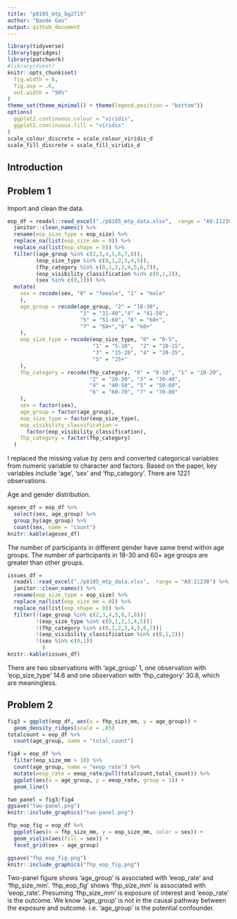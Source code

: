 ```yaml
---
title: "p8105_mtp_bg2715"
author: "Baode Gao"
output: github_document
---
```


```r
library(tidyverse)
library(ggridges)
library(patchwork)
#library(rvest)
knitr::opts_chunk$set(
  fig.width = 6,
  fig.asp = .6,
  out.width = "90%"
)
theme_set(theme_minimal() + theme(legend.position = "bottom"))
options(
  ggplot2.continuous.colour = "viridis",
  ggplot2.continuous.fill = "viridis"
)
scale_colour_discrete = scale_colour_viridis_d
scale_fill_discrete = scale_fill_viridis_d
```

## Introduction

## Problem 1
Import and clean the data.
```r
eop_df = readxl::read_excel("./p8105_mtp_data.xlsx",  range = "A9:I1230") %>%
  janitor::clean_names() %>%
  rename(eop_size_type = eop_size) %>%
  replace_na(list(eop_size_mm = 0)) %>%
  replace_na(list(eop_shape = 0)) %>%
  filter((age_group %in% c(2,3,4,5,6,7,8)),
         (eop_size_type %in% c(0,1,2,3,4,5)),
         (fhp_category %in% c(0,1,2,3,4,5,6,7)),
         (eop_visibility_classification %in% c(0,1,2)),
         (sex %in% c(0,1))) %>%
  mutate(
    sex = recode(sex, "0" = "female", "1" = "male"
    ),
    age_group = recode(age_group, "2" = "18-30",
                       "3" = "31-40","4" = "41-50",
                       "5" = "51-60", "6" = "60+", 
                       "7" = "60+","8" = "60+"
    ),
    eop_size_type = recode(eop_size_type, "0" = "0-5",
                           "1" = "5-10",  "2" = "10-15",
                           "3" = "15-20", "4" = "20-25",
                           "5" = "25+"
    ),
    fhp_category = recode(fhp_category, "0" = "0-10", "1" = "10-20",
                          "2" = "20-30", "3" = "30-40",
                          "4" = "40-50", "5" = "50-60",
                          "6" = "60-70", "7" = "70-80"
    ),
    sex = factor(sex),
    age_group = factor(age_group),
    eop_size_type = factor(eop_size_type),
    eop_visibility_classification =
      factor(eop_visibility_classification),
    fhp_category = factor(fhp_category)
  )


```
I replaced the missing value by zero and converted categorical variables from numeric variable to character and factors. Based on the paper, key variables include 'age', 'sex' and 'fhp_category'. There are 1221 observations.

Age and gender distribution.
```r
agesex_df = eop_df %>% 
  select(sex, age_group) %>% 
  group_by(age_group) %>% 
  count(sex, name = "count")
knitr::kable(agesex_df)
```
The number of participants in different gender have same trend within age groups. The number of participants in 18-30 and 60+ age groups are greater than other groups.
```r
issues_df = 
  readxl::read_excel("./p8105_mtp_data.xlsx",  range = "A9:I1230") %>%
  janitor::clean_names() %>%
  rename(eop_size_type = eop_size) %>%
  replace_na(list(eop_size_mm = 0)) %>%
  replace_na(list(eop_shape = 0)) %>%
  filter(!(age_group %in% c(2,3,4,5,6,7,8))|
         !(eop_size_type %in% c(0,1,2,3,4,5))|
         !(fhp_category %in% c(0,1,2,3,4,5,6,7))|
         !(eop_visibility_classification %in% c(0,1,2))|
         !(sex %in% c(0,1))
           )
knitr::kable(issues_df)
```
There are two observations with 'age_group' 1, one observation with 'eop_size_type' 14.6 and one observation with 'fhp_category' 30.8, which are meaningless. 

## Problem 2
```r
fig3 = ggplot(eop_df, aes(x = fhp_size_mm, y = age_group)) + 
  geom_density_ridges(scale = .85) 
totalcount = eop_df %>% 
  count(age_group, name = "total_count")

fig4 = eop_df %>% 
  filter(eop_size_mm > 10) %>%
  count(age_group, name = "eeop_rate") %>%
  mutate(eeop_rate = eeop_rate/pull(totalcount,total_count)) %>%
  ggplot(aes(x = age_group, y = eeop_rate, group = 1)) +
  geom_line()

two_panel = fig3/fig4
ggsave("two-panel.png")
knitr::include_graphics("two-panel.png")
```

```r
fhp_eop_fig = eop_df %>% 
  ggplot(aes(x = fhp_size_mm, y = eop_size_mm, color = sex)) +
  geom_violin(aes(fill = sex)) +
  facet_grid(sex ~ age_group)

ggsave("fhp_eop_fig.png")
knitr::include_graphics("fhp_eop_fig.png")
```

Two-panel figure shows 'age_group' is associated with 'eeop_rate' and 'fhp_size_mm'. 'fhp_eop_fig' shows 'fhp_size_mm' is associated with 'eeop_rate'. Presuming 'fhp_size_mm' is exposure of interest and 'eeop_rate' is the outcome. We know 'age_group' is not in the causal pathway between the exposure and outcome. i.e. 'age_group' is the potential confounder.
